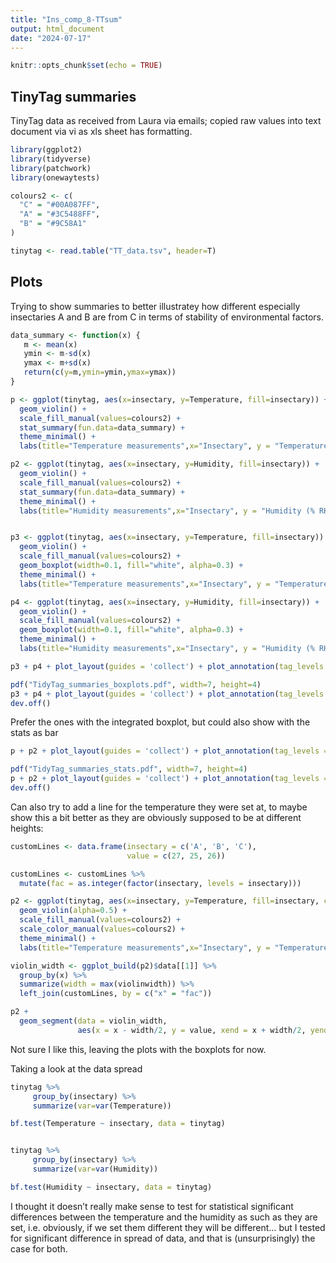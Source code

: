 ```yaml
---
title: "Ins_comp_8-TTsum"
output: html_document
date: "2024-07-17"
---
```


```r
knitr::opts_chunk$set(echo = TRUE)
```

## TinyTag summaries

TinyTag data as received from Laura via emails; copied raw values into text document via vi as xls sheet has formatting.

```r
library(ggplot2)
library(tidyverse)
library(patchwork)
library(onewaytests)

colours2 <- c(
  "C" = "#00A087FF",
  "A" = "#3C5488FF",
  "B" = "#9C58A1"
)

tinytag <- read.table("TT_data.tsv", header=T)

```

## Plots

Trying to show summaries to better illustratey how different especially insectaries A and B are from C in terms of stability of environmental factors.

```r

data_summary <- function(x) {
   m <- mean(x)
   ymin <- m-sd(x)
   ymax <- m+sd(x)
   return(c(y=m,ymin=ymin,ymax=ymax))
}

p <- ggplot(tinytag, aes(x=insectary, y=Temperature, fill=insectary)) +
  geom_violin() +
  scale_fill_manual(values=colours2) +
  stat_summary(fun.data=data_summary) +
  theme_minimal() +
  labs(title="Temperature measurements",x="Insectary", y = "Temperature (C)")

p2 <- ggplot(tinytag, aes(x=insectary, y=Humidity, fill=insectary)) +
  geom_violin() +
  scale_fill_manual(values=colours2) +
  stat_summary(fun.data=data_summary) +
  theme_minimal() +
  labs(title="Humidity measurements",x="Insectary", y = "Humidity (% RH)")


p3 <- ggplot(tinytag, aes(x=insectary, y=Temperature, fill=insectary)) +
  geom_violin() +
  scale_fill_manual(values=colours2) +
  geom_boxplot(width=0.1, fill="white", alpha=0.3) +
  theme_minimal() +
  labs(title="Temperature measurements",x="Insectary", y = "Temperature (C)")

p4 <- ggplot(tinytag, aes(x=insectary, y=Humidity, fill=insectary)) +
  geom_violin() +
  scale_fill_manual(values=colours2) +
  geom_boxplot(width=0.1, fill="white", alpha=0.3) +
  theme_minimal() +
  labs(title="Humidity measurements",x="Insectary", y = "Humidity (% RH)")

p3 + p4 + plot_layout(guides = 'collect') + plot_annotation(tag_levels = 'A') +  plot_annotation(title = 'TinyTag data')

pdf("TidyTag_summaries_boxplots.pdf", width=7, height=4)
p3 + p4 + plot_layout(guides = 'collect') + plot_annotation(tag_levels = 'A') +  plot_annotation(title = 'TinyTag data')
dev.off()
```

Prefer the ones with the integrated boxplot, but could also show with the stats as bar

```r

p + p2 + plot_layout(guides = 'collect') + plot_annotation(tag_levels = 'A') +  plot_annotation(title = 'TinyTag data')

pdf("TidyTag_summaries_stats.pdf", width=7, height=4)
p + p2 + plot_layout(guides = 'collect') + plot_annotation(tag_levels = 'A') +  plot_annotation(title = 'TinyTag data')
dev.off()
```

Can also try to add a line for the temperature they were set at, to maybe show this a bit better as they are obviously supposed to be at different heights:

```r

customLines <- data.frame(insectary = c('A', 'B', 'C'),
                          value = c(27, 25, 26))

customLines <- customLines %>% 
  mutate(fac = as.integer(factor(insectary, levels = insectary)))

p2 <- ggplot(tinytag, aes(x=insectary, y=Temperature, fill=insectary, colour=insectary)) +
  geom_violin(alpha=0.5) +
  scale_fill_manual(values=colours2) +
  scale_color_manual(values=colours2) +
  theme_minimal() +
  labs(title="Temperature measurements",x="Insectary", y = "Temperature (C)")

violin_width <- ggplot_build(p2)$data[[1]] %>% 
  group_by(x) %>% 
  summarize(width = max(violinwidth)) %>% 
  left_join(customLines, by = c("x" = "fac"))

p2 + 
  geom_segment(data = violin_width, 
               aes(x = x - width/2, y = value, xend = x + width/2, yend = value))

```

Not sure I like this, leaving the plots with the boxplots for now. 


Taking a look at the data spread

```r

tinytag %>%
     group_by(insectary) %>%
     summarize(var=var(Temperature))

bf.test(Temperature ~ insectary, data = tinytag)


tinytag %>%
     group_by(insectary) %>%
     summarize(var=var(Humidity))

bf.test(Humidity ~ insectary, data = tinytag)

```

I thought it doesn't really make sense to test for statistical significant differences between the temperature and the humidity as such as they are set, i.e. obviously, if we set them different they will be different... but I tested for significant difference in spread of data, and that is (unsurprisingly) the case for both.





